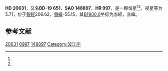 {{Starbox begin
| name = HD 20631
}}
{{Starbox observe
| epoch = [[J2000.0|J2000.0]]
| constell = {{星座名待查}}<ref name=SIMBAD>{{cite web
 | url=http://simbad.u-strasbg.fr/simbad/sim-id?Ident=HR+997
 | title =Pulsating variable Star
 | publisher=Centre de Données astronomiques de Strasbourg
 | work=SIMBAD
 | accessdate=2012-07-13}}</ref><ref name=DATA>{{cite web
 | url=http://vizier.u-strasbg.fr/viz-bin/VizieR-5?-out.add=.&-source=5050&-corr=PK=HR&-out.max=9999&HR=997
 | title=VizieR Detailed Page
 | accessdate=2012-07-13
 | archive-date=2016-03-05
 | archive-url=https://web.archive.org/web/20160305002133/http://vizier.u-strasbg.fr/viz-bin/VizieR-5?-out.add=.&-source=5050&-corr=PK=HR&-out.max=9999&HR=997
 | dead-url=no
 }}</ref>
| 星官 = 
| ra = {{RA|3|18|41.2}}<ref name=SIMBAD /><ref name=DATA />
| dec = {{DEC|-18|33|35}}<ref name=SIMBAD /><ref name=DATA />
| appmag_v = 5.71<ref name=SIMBAD /><ref name=DATA />
}}
{{Starbox character
| class = F0IV<ref name=SIMBAD /><ref name=DATA />
| b-v = 0.37<ref name=SIMBAD /><ref name=DATA />
| u-b = <ref name=SIMBAD /><ref name=DATA />
| r-i = <ref name=SIMBAD /><ref name=DATA />
| variable = 
}}
{{Starbox astrometry
| radial_v = 
| prop_mo_ra = 18
| parallax = 0.029
| p_error = 
}}
{{Starbox catalog
| names =BD-19 651，[[SAO星表|SAO]] 148897，[[HD星表|HD]] 20631，[[HR星表|HR]] 997}}
{{Starbox reference |Simbad=HR+997}}
{{Starbox end}}

'''HD 20631'''，又名'''BD-19 651'''，'''SAO 148897'''、'''HR 997'''，是一颗恒星<ref name=SIMBAD /><ref name=DATA />，视星等为5.71，位于[[銀道座標系|銀經]]206.62，[[銀道座標系|銀緯]]-55.15，其[[B1900.0|B1900.0]]坐标为赤經{{RA|3|14|7.1}}，赤緯{{DEC|-18|-55.15|22}}。

== 参考文献 ==
{{reflist}}

{{star-stub}}

[[Category:HD和HDE天體|20631]]
[[Category:HR天體|0997]]
[[Category:SAO天體|148897]]
[[Category:波江座|Category:波江座]]